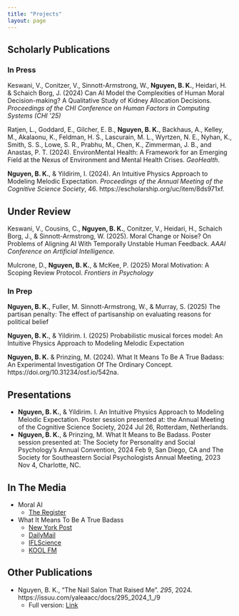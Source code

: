 ```yaml
---
title: "Projects"
layout: page
---
```


## Scholarly Publications
### In Press
Keswani, V., Conitzer, V., Sinnott-Armstrong, W., **Nguyen, B. K.**, Heidari, H. & Schaich Borg, J. (2024) Can AI Model the Complexities of Human Moral Decision-making? A Qualitative Study of Kidney Allocation Decisions. *Proceedings of the CHI Conference on Human Factors in Computing Systems (CHI '25)*

Ratjen, L., Goddard, E., Gilcher, E. B., **Nguyen, B. K.**, Backhaus, A., Kelley, M., Akalaonu, K., Feldman, H. S., Lascurain, M. L., Wyrtzen, N. E., Nyhan, K., Smith, S. S., Lowe, S. R., Prabhu, M., Chen, K., Zimmerman, J. B., and Anastas, P. T. (2024). EnvironMental Health: A Framework for an Emerging Field at the Nexus of Environment and Mental Health Crises. *GeoHealth*.

**Nguyen, B. K.**, & Yildirim, I. (2024). An Intuitive Physics Approach to Modeling Melodic Expectation. *Proceedings of the Annual Meeting of the Cognitive Science Society*, 46. https://escholarship.org/uc/item/8ds971xf.

## Under Review
Keswani, V., Cousins, C., **Nguyen, B. K.**, Conitzer, V., Heidari, H., Schaich Borg, J., & Sinnott-Armstrong, W. (2025).
Moral Change or Noise? On Problems of Aligning AI With Temporally Unstable Human Feedback. *AAAI Conference on
Artificial Intelligence.*

Mulcrone, D., **Nguyen, B. K.**, & McKee, P. (2025) Moral Motivation: A Scoping Review Protocol. *Frontiers in
Psychology*


### In Prep
**Nguyen, B. K.**, Fuller, M. Sinnott-Armstrong, W., & Murray, S. (2025) The partisan penalty: The effect of partisanship
on evaluating reasons for political belief

**Nguyen, B. K.**, & Yildirim. I. (2025) Probabilistic musical forces model: An Intuitive Physics Approach to Modeling
Melodic Expectation

**Nguyen, B. K.** & Prinzing, M. (2024). What It Means To Be A True Badass: An Experimental Investigation Of The Ordinary Concept. https://doi.org/10.31234/osf.io/542na.

## Presentations
- **Nguyen, B. K.**, & Yildirim. I. An Intuitive Physics Approach to Modeling Melodic Expectation. Poster session presented at: the Annual Meeting of the Cognitive Science Society, 2024 Jul 26, Rotterdam, Netherlands.
- **Nguyen, B. K.**, & Prinzing, M. What It Means to Be Badass. Poster session presented at: The Society for Personality and Social Psychology’s Annual Convention, 2024 Feb 9, San Diego, CA and The Society for Southeastern Social Psychologists Annual Meeting, 2023 Nov 4, Charlotte, NC.

## In The Media
- Moral AI
    -  [The Register](https://www.theregister.com/2025/03/08/ai_kidney_transplant_moral_decisions/)
- What It Means To Be A True Badass
    - [New York Post](https://nypost.com/2024/12/02/science/scientists-reveal-strict-criteria-that-make-someone-a-badass/)
    - [DailyMail](https://www.dailymail.co.uk/sciencetech/article-14148507/Scientists-reveal-exactly-makes-badass.html)
    - [IFLScience](https://www.iflscience.com/this-is-how-to-be-a-badass-according-to-science-77015)
    - [KOOL FM](https://1075koolfm.com/what-makes-someone-a-badass/)

## Other Publications
- Nguyen, B. K., "The Nail Salon That Raised Me". *295*, 2024. https://issuu.com/yaleaacc/docs/295_2024_1_/9
    - Full version: [Link](media/nail_salon.pdf)
